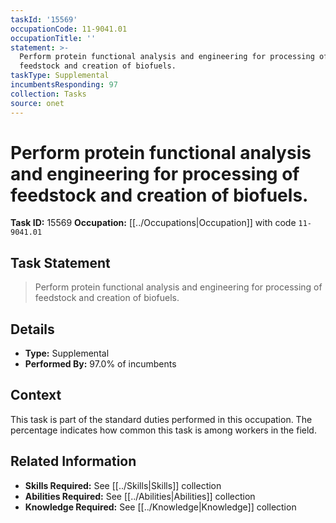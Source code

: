 ```yaml
---
taskId: '15569'
occupationCode: 11-9041.01
occupationTitle: ''
statement: >-
  Perform protein functional analysis and engineering for processing of
  feedstock and creation of biofuels.
taskType: Supplemental
incumbentsResponding: 97
collection: Tasks
source: onet
---
```

# Perform protein functional analysis and engineering for processing of feedstock and creation of biofuels.

**Task ID:** 15569
**Occupation:** [[../Occupations|Occupation]] with code `11-9041.01`

## Task Statement

> Perform protein functional analysis and engineering for processing of feedstock and creation of biofuels.

## Details

- **Type:** Supplemental
- **Performed By:** 97.0% of incumbents

## Context

This task is part of the standard duties performed in this occupation. The percentage indicates how common this task is among workers in the field.

## Related Information

- **Skills Required:** See [[../Skills|Skills]] collection
- **Abilities Required:** See [[../Abilities|Abilities]] collection
- **Knowledge Required:** See [[../Knowledge|Knowledge]] collection
